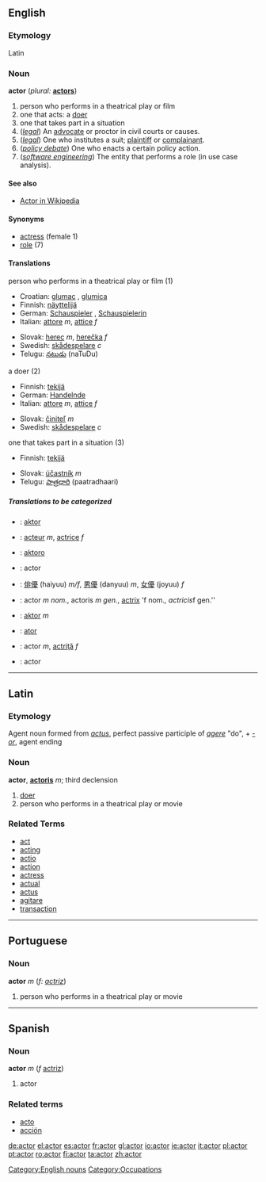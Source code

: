 ==English==
===Etymology===
Latin
=== Noun ===
'''actor'''  (''plural:'' '''[[actors]]''')
# person who performs in a theatrical play or film
# one that acts: a [[doer]]
# one that takes part in a situation
# (''[[legal]]'') An [[advocate]] or proctor in civil courts or causes.
# (''[[legal]]'') One who institutes a suit; [[plaintiff]] or [[complainant]].
# (''[[Wikipedia:Policy Debate|policy debate]]'') One who enacts a certain policy action.
# (''[[software engineering]]'') The entity that performs a role (in use case analysis).

====See also====
*[[Wikipedia:Actor (disambiguation)|Actor in Wikipedia]]

==== Synonyms ====
*[[actress]] (female 1)
*[[role]] (7)

==== Translations ====
;person who performs in a theatrical play or film (1)
{{top}}
*Croatian: [[glumac]] {{m}}, [[glumica]] {{f}}
*Finnish: [[näyttelijä]]
*German: [[Schauspieler]] {{m}}, [[Schauspielerin]] {{f}}
*Italian: [[attore]] ''m'', [[attice]] ''f''
{{mid}}
*Slovak: [[herec]] ''m'', [[herečka]] ''f''
*Swedish: [[skådespelare]] ''c''
*Telugu: [[నటుడు]] (naTuDu)
{{bottom}}

;a doer (2)
{{top}}
*Finnish: [[tekijä]]
*German: [[Handelnde]] {{c}}
*Italian: [[attore]] ''m'', [[attice]] ''f''
{{mid}}
*Slovak: [[činiteľ]] ''m''
*Swedish: [[skådespelare]] ''c''
{{bottom}}

;one that takes part in a situation (3)
{{top}}
*Finnish: [[tekijä]]
{{mid}}
*Slovak: [[účastník]] ''m''
*Telugu: [[పాత్రధారి]] (paatradhaari)
{{bottom}}

=====Translations to be categorized=====
{{checktrans}}
{{top}}
*{{ttbc|Albanian}}: [[aktor]]
*{{ttbc|French}}: [[acteur]] ''m'', [[actrice]] ''f''
*{{ttbc|Ido}}: [[aktoro]]
*{{ttbc|Interlingua}}: actor
{{mid}}
*{{ttbc|Japanese}}: [[俳優]] (haiyuu) ''m/f'', [[男優]] (danyuu) ''m'', [[女優]] (joyuu) ''f''
*{{ttbc|Latin}}: actor ''m nom.'', actoris ''m gen.'', [[actrix]] 'f nom.'', actricis ''f gen.''
*{{ttbc|Polish}}: [[aktor]] ''m''
*{{ttbc|Portuguese}}: [[ator]]
*{{ttbc|Romanian}}: actor ''m'', [[actriţă]] ''f''
*{{ttbc|Spanish}}: actor
{{bottom}}

----

==Latin==
===Etymology===
Agent noun formed from ''[[actus]]'', perfect passive participle of ''[[agere]]'' "do", + ''[[-or]]'', agent ending

===Noun===
'''actor''', '''[[actoris]]''' ''m''; third declension

# [[doer]]
# person who performs in a theatrical play or movie

===Related Terms===
*[[act]]
*[[acting]]
*[[actio]]
*[[action]]
*[[actress]]
*[[actual]]
*[[actus]]
*[[agitare]]
*[[transaction]]

----

==Portuguese==
===Noun===
'''actor''' ''m'' (''f: [[actriz]]'')

# person who performs in a theatrical play or movie

----

==Spanish==
===Noun===
'''actor''' ''m'' (''f'' [[actriz]])

# actor

===Related terms===
*[[acto]]
*[[acción]]

[[Category:English nouns]]
[[Category:Occupations]]

[[de:actor]]
[[el:actor]]
[[es:actor]]
[[fr:actor]]
[[gl:actor]]
[[io:actor]]
[[ie:actor]]
[[it:actor]]
[[pl:actor]]
[[pt:actor]]
[[ro:actor]]
[[fi:actor]]
[[ta:actor]]
[[zh:actor]]